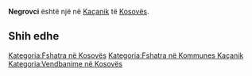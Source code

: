 {{Fshat në 
 | Emri                = Negrovci
 | EmriAlt                = 
 | NAME_SHORT_FORM=      
 | NAME_GENERIC=      
 | NAME_SORT_NAME_RO=      NEGROVCI
 | FULL_NAME_RO = Negrovci
 | FULL_NAME_ND_RO=Negrovci
 | SORT_NAME_RG=NEGROVCI
 | FULL_NAME_RG=Negrovci
 | FULL_NAME_ND_RG=Negrovci
 | SRP_NAME_SHORT_FORM=      
 | SRP_NAME_GENERIC=      
 | SRP_NAME_SORT_NAME_RO=      
 | SRP_FULL_NAME_RO = 
 | SRP_FULL_NAME_ND_RO=
 | SRP_SORT_NAME_RG=
 | SRP_FULL_NAME_RG=
 | SRP_FULL_NAME_ND_RG=
 | Emri (Rasa dhanore) = 
 | Figura              = 
 | Shteti              = Kosovo
 | Komuna              = Kaçanik
 | Kodi postar         = 
 | Sipërfaqja          = 

 | Popullsia           = 

 | Regj. i popullsisë  = 
 | Dend. e popullsisë  = 
 | Faqja zyrtare       = 
 <!--- Koordinatat ----> 
 | Gjerësia            = 42.579167
 | Gjatësia            = 20.826389
 | Lartësia            = 
}}
'''Negrovci''' është një [[]] në [[Kaçanik]] të [[Kosovës]].

<!-- == Gjeografia == -->
<!-- == Historia == -->
<!-- == Demografia == -->
== Shih edhe ==
{{Komuna Kaçanik}}
{{Kosovo-Administrata-Cung}}

[[Kategoria:Fshatra në Kosovës]]
[[Kategoria:Fshatra në Kommunes Kaçanik]]
[[Kategoria:Vendbanime në Kosovës]]